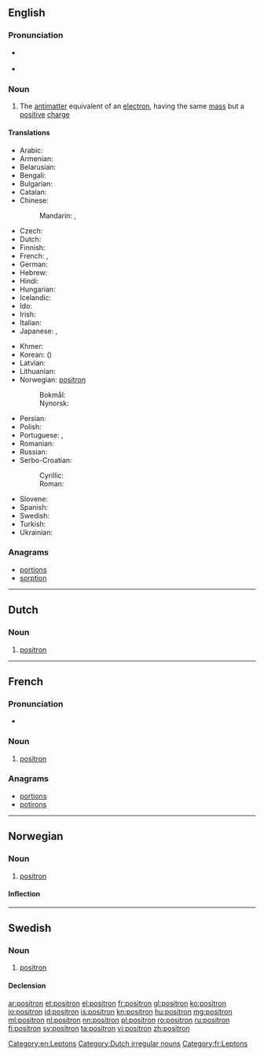 {{also|Positron|positrón}}
==English==

===Pronunciation===
* {{a|UK}} {{IPA|/ˈpɒz.ɪ.trɒn/}}
* {{a|US}} {{IPA|/ˈpɑ.zɪ.trɑn/}}

===Noun===
{{en-noun}}

# {{particles}} The [[antimatter]] equivalent of an [[electron]], having the same [[mass]] but a [[positive]] [[charge]]

====Translations====
{{trans-top|positron}}
* Arabic: {{t-|ar|بوزيترون|m|tr=buzitruun|sc=Arab}}
* Armenian: {{t-|hy|պոզիտրոն|tr=pozitron}}
* Belarusian: {{t-|be|пазітрон|m|tr=pazitrón|sc=Cyrl}}
* Bengali: {{t-|bn|পজিট্রন|tr=pôjiţrôn|sc=Beng}}
* Bulgarian: {{t-|bg|позитрон|m|tr=pozitrón|sc=Cyrl}}
* Catalan: {{t+|ca|positró|m}}
* Chinese:
*: Mandarin: {{t|cmn|正電子|sc=Hani}}, {{t|cmn|正电子|tr=zhèngdiànzǐ|sc=Hani}}
* Czech: {{t-|cs|pozitron|m}}
* Dutch: {{t+|nl|positron}}
* Finnish: {{t-|fi|positroni}}
* French: {{t+|fr|positron|m}}, {{t+|fr|positon|m}}
* German: {{t+|de|Positron|n}}
* Hebrew: {{t+|he|פוזיטרון|sc=Hebr}}
* Hindi: {{t-|hi|धनाणु|tr=dhanaanu|sc=Deva}}
* Hungarian: {{t-|hu|pozitron}}
* Icelandic: {{t-|is|jáeind|f}}
* Ido: {{t+|io|antielektrono}}
* Irish: {{t-|ga|posatrón|m}}
* Italian: {{t-|it|positrone|m}}
* Japanese: {{t-|ja|陽電子|tr=ようでんし, yōdenshi|sc=Jpan}}, {{t-|ja|ポジトロン|tr=pojitoron|sc=Jpan}}
{{trans-mid}}
* Khmer: {{t-|km|វិជ្ជមានាណូ|tr=vijjea’mien-e-anoo|sc=Khmr}}
* Korean: {{t+|ko|양전자|tr=yangjeonja|sc=Kore}} ({{t+|ko|陽電子|sc=Kore}})
* Latvian: {{t-|lv|pozitrons|m}}
* Lithuanian: {{t-|lt|pozitronas|m}}
* Norwegian: [[#Norwegian|positron]]
*: Bokmål: {{t-|nb|positron}}
*: Nynorsk: {{t+|nn|positron}}
* Persian: {{t-|fa|پوزیترون|tr=positron|sc=fa-Arab}}
* Polish: {{t-|pl|pozyton|m}}
* Portuguese: {{qualifier|Brazil}} {{t+|pt|pósitron|m}}, {{qualifier|Portugal}} {{t-|pt|positrão|m}}
* Romanian: {{t+|ro|pozitron|m}}
* Russian: {{t+|ru|позитрон|m|tr=pozitrón}}
* Serbo-Croatian:
*: Cyrillic: {{t-|sh|позитрон}}
*: Roman: {{t-|sh|pozitron|m}}
* Slovene: {{t+|sl|pozitron|m}}
* Spanish: {{t+|es|positrón|m}}
* Swedish: {{t+|sv|positron}}
* Turkish: {{t+|tr|pozitron}}
* Ukrainian: {{t-|uk|позитрон|m|tr=pozytrón|sc=Cyrl}}
{{trans-bottom}}

===Anagrams===
* [[portions#English|portions]]
* [[sorption#English|sorption]]

[[Category:en:Leptons]]

----

==Dutch==
{{wikipedia|lang=nl}}

===Noun===
{{nl-noun|n|positronen|-}}

# {{physics|lang=nl}} [[#English|positron]]

[[Category:Dutch irregular nouns]]

----

==French==

===Pronunciation===
* {{audio|Fr-Paris--positron.ogg|Audio (Paris)}}

===Noun===
{{fr-noun|m}}

# {{particles|lang=fr}} [[positron#English|positron]]

===Anagrams===
* [[portions#French|portions]]
* [[potirons#French|potirons]]

[[Category:fr:Leptons]]

----

==Norwegian==

===Noun===
{{head|no|noun|g=n}}

# [[#English|positron]]

====Inflection====
{{no-noun-infl|nb-class=n3|nn-class=n1}}

----

==Swedish==

===Noun===
{{sv-noun|g=c}}

# [[#English|positron]]

====Declension====
{{sv-noun-reg-er}}

[[ar:positron]]
[[et:positron]]
[[el:positron]]
[[fr:positron]]
[[gl:positron]]
[[ko:positron]]
[[io:positron]]
[[id:positron]]
[[is:positron]]
[[kn:positron]]
[[hu:positron]]
[[mg:positron]]
[[ml:positron]]
[[nl:positron]]
[[nn:positron]]
[[pl:positron]]
[[ro:positron]]
[[ru:positron]]
[[fi:positron]]
[[sv:positron]]
[[ta:positron]]
[[vi:positron]]
[[zh:positron]]